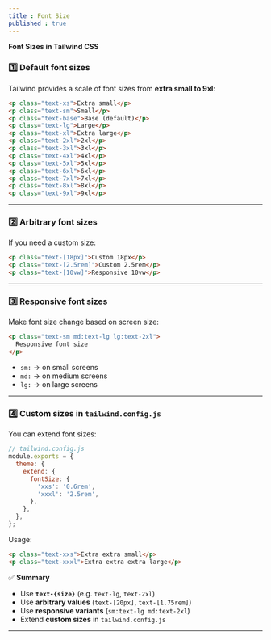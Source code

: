 ```yaml
---
title : Font Size
published : true
---
```



**Font Sizes in Tailwind CSS**

### 1️⃣ **Default font sizes**

Tailwind provides a scale of font sizes from **extra small to 9xl**:

```html
<p class="text-xs">Extra small</p>
<p class="text-sm">Small</p>
<p class="text-base">Base (default)</p>
<p class="text-lg">Large</p>
<p class="text-xl">Extra large</p>
<p class="text-2xl">2xl</p>
<p class="text-3xl">3xl</p>
<p class="text-4xl">4xl</p>
<p class="text-5xl">5xl</p>
<p class="text-6xl">6xl</p>
<p class="text-7xl">7xl</p>
<p class="text-8xl">8xl</p>
<p class="text-9xl">9xl</p>
```

---

### 2️⃣ **Arbitrary font sizes**

If you need a custom size:

```html
<p class="text-[18px]">Custom 18px</p>
<p class="text-[2.5rem]">Custom 2.5rem</p>
<p class="text-[10vw]">Responsive 10vw</p>
```

---

### 3️⃣ **Responsive font sizes**

Make font size change based on screen size:

```html
<p class="text-sm md:text-lg lg:text-2xl">
  Responsive font size
</p>
```

* `sm:` → on small screens
* `md:` → on medium screens
* `lg:` → on large screens

---

### 4️⃣ **Custom sizes in `tailwind.config.js`**

You can extend font sizes:

```js
// tailwind.config.js
module.exports = {
  theme: {
    extend: {
      fontSize: {
        'xxs': '0.6rem',
        'xxxl': '2.5rem',
      },
    },
  },
};
```

Usage:

```html
<p class="text-xxs">Extra extra small</p>
<p class="text-xxxl">Extra extra extra large</p>
```


✅ **Summary**

* Use **`text-{size}`** (e.g. `text-lg`, `text-2xl`)
* Use **arbitrary values** (`text-[20px]`, `text-[1.75rem]`)
* Use **responsive variants** (`sm:text-lg md:text-2xl`)
* Extend **custom sizes** in `tailwind.config.js`

---
